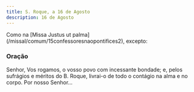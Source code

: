 ```yaml
---
title: S. Roque, a 16 de Agosto
description: 16 de Agosto
---
```


<aside>
  Como na [Missa Justus ut palma](/missal/comum/15confessoresnaopontifices2),
  excepto:
</aside>

### Oração

Senhor, Vos rogamos, o vosso povo com incessante bondade; e, pelos sufrágios e méritos do B. Roque, livrai-o de todo o contágio na alma e no corpo. Por nosso Senhor...
